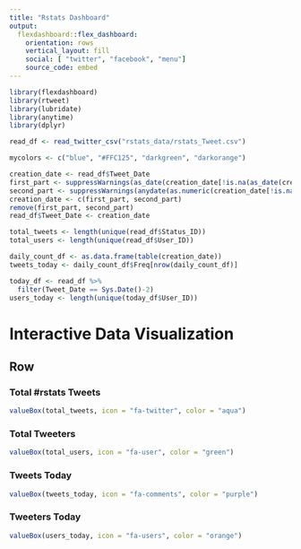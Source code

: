 ```yaml
---
title: "Rstats Dashboard"
output: 
  flexdashboard::flex_dashboard:
    orientation: rows
    vertical_layout: fill
    social: [ "twitter", "facebook", "menu"]
    source_code: embed
---
```


```r
library(flexdashboard)
library(rtweet)
library(lubridate)
library(anytime)
library(dplyr)

read_df <- read_twitter_csv("rstats_data/rstats_Tweet.csv")

mycolors <- c("blue", "#FFC125", "darkgreen", "darkorange")

creation_date <- read_df$Tweet_Date
first_part <- suppressWarnings(as_date(creation_date[!is.na(as_date(creation_date))]))
second_part <- suppressWarnings(anydate(as.numeric(creation_date[!is.na(as.numeric(creation_date))]), tz="UTC", asUTC = FALSE))
creation_date <- c(first_part, second_part)
remove(first_part, second_part)
read_df$Tweet_Date <- creation_date

total_tweets <- length(unique(read_df$Status_ID))
total_users <- length(unique(read_df$User_ID))

daily_count_df <- as.data.frame(table(creation_date))
tweets_today <- daily_count_df$Freq[nrow(daily_count_df)]

today_df <- read_df %>%
  filter(Tweet_Date == Sys.Date()-2)
users_today <- length(unique(today_df$User_ID))
```

# Interactive Data Visualization

## Row

### Total #rstats Tweets

```r
valueBox(total_tweets, icon = "fa-twitter", color = "aqua")
```

### Total Tweeters

```r
valueBox(total_users, icon = "fa-user", color = "green")
```

### Tweets Today

```r
valueBox(tweets_today, icon = "fa-comments", color = "purple")
```

### Tweeters Today

```r
valueBox(users_today, icon = "fa-users", color = "orange")
```
